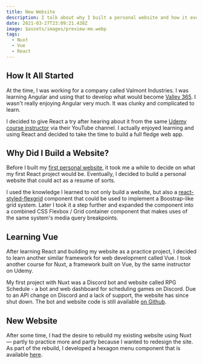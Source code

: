 ```yaml
---
title: New Website
description: I talk about why I built a personal website and how it evolved over time.
date: 2021-03-27T23:09:21.438Z
image: $assets/images/preview-me.webp
tags:
  - Nuxt
  - Vue
  - React
---
```


## How It All Started

At the time, I was working for a company called Valmont Industries. I was learning Angular and using that to develop what would become [Valley 365](https://www.valley365.com). I wasn't really enjoying Angular very much. It was clunky and complicated to learn.

<MDImage src={v365} alt="" />

I decided to give React a try after hearing about it from the same [Udemy course instructor](https://www.udemy.com/user/academind/) via their YouTube channel. I actually enjoyed learning and using React and decided to take the time to build a full fledge web app.

## Why Did I Build a Website?

Before I built my [first personal website](https://mattdekok.herokuapp.com), it took me a while to decide on what my first React project would be. Eventually, I decided to build a personal website that could act as a resume of sorts.

<MDImage src={me} alt="" />

I used the knowledge I learned to not only build a website, but also a [react-styled-flexgrid](https://github.com/sillvva/react-styled-flexgrid) component that could be used to implement a Boostrap-like grid system. Later I took it a step further and expanded the component into a combined CSS Flexbox / Grid container component that makes uses of the same system's media query breakpoints.

## Learning Vue

After learning React and building my website as a practice project, I decided to learn another similar framework for web development called Vue. I took another course for Nuxt, a framework built on Vue, by the same instructor on Udemy.

My first project with Nuxt was a Discord bot and website called RPG Schedule - a bot and web dashboard for scheduling games on Discord. Due to an API change on Discord and a lack of support, the website has since shut down. The bot and website code is still available [on Github](/projects).

<MDImage src={rpg} alt="" />

## New Website

After some time, I had the desire to rebuild my existing website using Nuxt &mdash; partly to practice more and partly because I wanted to redesign the site. As part of the rebuild, I developed a hexagon menu component that is available [here](/projects).